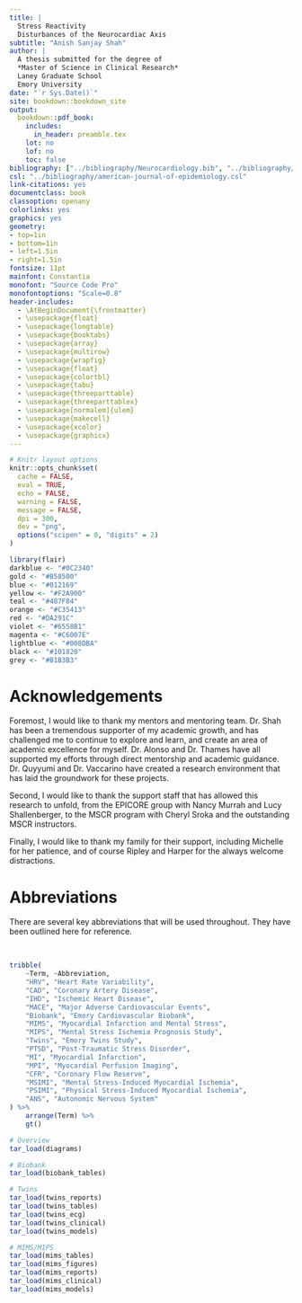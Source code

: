 ```yaml
---
title: |
  Stress Reactivity  
  Disturbances of the Neurocardiac Axis
subtitle: "Anish Sanjay Shah"
author: |
  A thesis submitted for the degree of  
  *Master of Science in Clinical Research*   
  Laney Graduate School  
  Emory University  
date: "`r Sys.Date()`"
site: bookdown::bookdown_site
output: 
  bookdown::pdf_book:
    includes:
      in_header: preamble.tex
    lot: no
    lof: no
    toc: false
bibliography: ["../bibliography/Neurocardiology.bib", "../bibliography/Publications.bib"]
csl: "../bibliography/american-journal-of-epidemiology.csl"
link-citations: yes
documentclass: book
classoption: openany
colorlinks: yes
graphics: yes
geometry:
- top=1in
- bottom=1in
- left=1.5in
- right=1.5in
fontsize: 11pt
mainfont: Constantia
monofont: "Source Code Pro"
monofontoptions: "Scale=0.8"
header-includes:
  - \AtBeginDocument{\frontmatter}	
  - \usepackage{float}
  - \usepackage{longtable}
  - \usepackage{booktabs}
  - \usepackage{array}
  - \usepackage{multirow}
  - \usepackage{wrapfig}
  - \usepackage{float}
  - \usepackage{colortbl}
  - \usepackage{tabu}
  - \usepackage{threeparttable}
  - \usepackage{threeparttablex}
  - \usepackage[normalem]{ulem}
  - \usepackage{makecell}
  - \usepackage{xcolor}
  - \usepackage{graphicx}
---
```


```r
# Knitr layout options
knitr::opts_chunk$set(
  cache = FALSE,
  eval = TRUE,
  echo = FALSE,
  warning = FALSE,
  message = FALSE,
  dpi = 300,
  dev = "png",
  options("scipen" = 0, "digits" = 2)
)
```

```r
library(flair)
darkblue <- "#0C2340"
gold <- "#B58500"
blue <- "#012169"
yellow <- "#F2A900"
teal <- "#487F84"
orange <- "#C35413"
red <- "#DA291C"
violet <- "#6558B1"
magenta <- "#C6007E"
lightblue <- "#008DBA"
black <- "#101820"
grey <- "#B1B3B3"
```

\begin{singlespace}
\tableofcontents
\end{singlespace}

# Acknowledgements

Foremost, I would like to thank my mentors and mentoring team. Dr. Shah has been a tremendous supporter of my academic growth, and has challenged me to continue to explore and learn, and create an area of academic excellence for myself. Dr. Alonso and Dr. Thames have all supported my efforts through direct mentorship and academic guidance. Dr. Quyyumi and Dr. Vaccarino have created a research environment that has laid the groundwork for these projects.

Second, I would like to thank the support staff that has allowed this research to unfold, from the EPICORE group with Nancy Murrah and Lucy Shallenberger, to the MSCR program with Cheryl Sroka and the outstanding MSCR instructors.

Finally, I would like to thank my family for their support, including Michelle for her patience, and of course Ripley and Harper for the always welcome distractions.

# Abbreviations

There are several key abbreviations that will be used throughout. They have been outlined here for reference.

<br>

\bfoot

```r
tribble(
	~Term, ~Abbreviation,
	"HRV", "Heart Rate Variability",
	"CAD", "Coronary Artery Disease",
	"IHD", "Ischemic Heart Disease",
	"MACE", "Major Adverse Cardiovascular Events",
	"Biobank", "Emory Cardiovascular Biobank",
	"MIMS", "Myocardial Infarction and Mental Stress",
	"MIPS", "Mental Stress Ischemia Prognosis Study",
	"Twins", "Emory Twins Study",
	"PTSD", "Post-Traumatic Stress Disorder",
	"MI", "Myocardial Infarction",
	"MPI", "Myocardial Perfusion Imaging",
	"CFR", "Coronary Flow Reserve",
	"MSIMI", "Mental Stress-Induced Myocardial Ischemia",
	"PSIMI", "Physical Stress-Induced Myocardial Ischemia",
	"ANS", "Autonomic Nervous System"
) %>%
	arrange(Term) %>%
	gt() 
```

\efoot

```r
# Overview
tar_load(diagrams)

# Biobank
tar_load(biobank_tables)

# Twins
tar_load(twins_reports)
tar_load(twins_tables)
tar_load(twins_ecg)
tar_load(twins_clinical)
tar_load(twins_models)

# MIMS/MIPS
tar_load(mims_tables)
tar_load(mims_figures)
tar_load(mims_reports)
tar_load(mims_clinical)
tar_load(mims_models)
```
